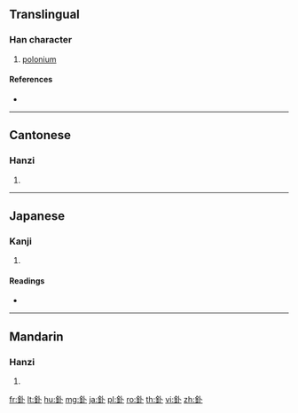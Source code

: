 {{character info/new}}
{{also|钋}}
==Translingual==

===Han character===
{{Han char|rn=167|rad=金|as=02|sn=10|four=83100|canj=CY}}

# [[polonium]]

====References====
* {{Han ref|kx=1296.040|dkj=40160|dj=1799.070|hdz=64169.060|uh=91D9|ud=37337|bh=B07A|bd=45178}}

----

==Cantonese==

===Hanzi===
{{yue-hanzi|jyut=|y=pok3|sim=钋}}

# {{defn|lang=yue|sort=金02}}

----

==Japanese==

===Kanji===
{{ja-kanji|grade=|rs=金02}}

# {{defn|lang=ja|sort=金02}}

====Readings====
* {{ja-readings|on=[[はく]] (haku)|kun=[[あらがね]] (aragane), [[ぽろにうむ]] (poroniumu)|nanori=}}

----

==Mandarin==

===Hanzi===
{{cmn-hanzi|sim=钋|pin=[[pō]] ([[po1]]), [[pò]] ([[po4]])|wg=p'o<sup>1</sup>, p'o<sup>4</sup>}}

# {{defn|lang=cmn|sort=金02}}

[[fr:釙]]
[[lt:釙]]
[[hu:釙]]
[[mg:釙]]
[[ja:釙]]
[[pl:釙]]
[[ro:釙]]
[[th:釙]]
[[vi:釙]]
[[zh:釙]]